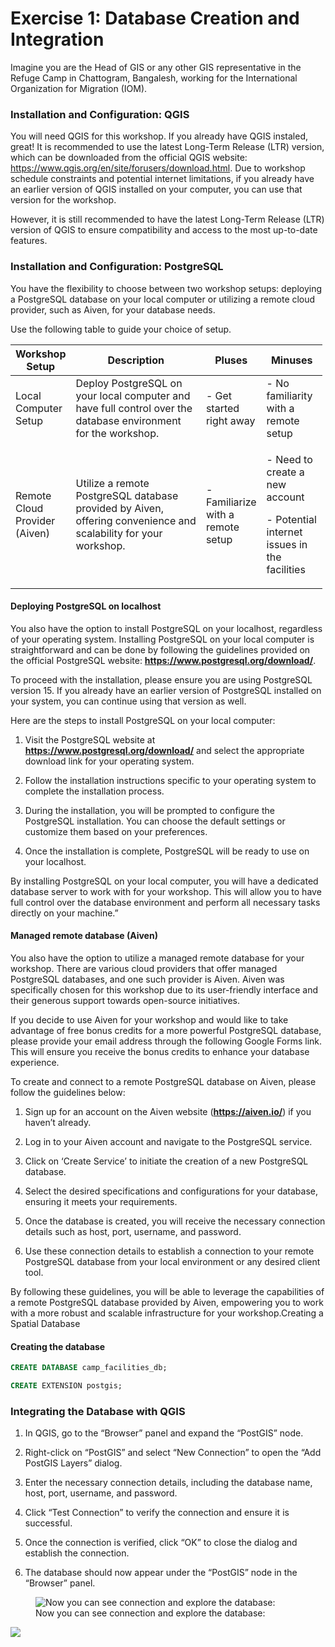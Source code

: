 # Exercise 1: Database Creation and Integration

Imagine you are the Head of GIS or any other GIS representative in the Refuge Camp in Chattogram, Bangalesh, working for the International Organization for Migration (IOM).

### Installation and Configuration: QGIS

You will need QGIS for this workshop. If you already have QGIS instaled, great! It is recommended to use the latest Long-Term Release (LTR) version, which can be downloaded from the official QGIS website: <https://www.qgis.org/en/site/forusers/download.html>. Due to workshop schedule constraints and potential internet limitations, if you already have an earlier version of QGIS installed on your computer, you can use that version for the workshop.

However, it is still recommended to have the latest Long-Term Release (LTR) version of QGIS to ensure compatibility and access to the most up-to-date features.

### Installation and Configuration: PostgreSQL

You have the flexibility to choose between two workshop setups: deploying a PostgreSQL database on your local computer or utilizing a remote cloud provider, such as Aiven, for your database needs.

Use the following table to guide your choice of setup.

+-------------------------------+-----------------------------------------------------------------------------------------------------------------+------------------------------------+------------------------------------------------+
| **Workshop Setup**            | **Description**                                                                                                 | **Pluses**                         | **Minuses**                                    |
+===============================+=================================================================================================================+====================================+================================================+
| Local Computer Setup          | Deploy PostgreSQL on your local computer and have full control over the database environment for the workshop.  | \- Get started right away          | \- No familiarity with a remote setup          |
+-------------------------------+-----------------------------------------------------------------------------------------------------------------+------------------------------------+------------------------------------------------+
| Remote Cloud Provider (Aiven) | Utilize a remote PostgreSQL database provided by Aiven, offering convenience and scalability for your workshop. | \- Familiarize with a remote setup | \- Need to create a new account                |
|                               |                                                                                                                 |                                    |                                                |
|                               |                                                                                                                 |                                    | \- Potential internet issues in the facilities |
+-------------------------------+-----------------------------------------------------------------------------------------------------------------+------------------------------------+------------------------------------------------+

#### Deploying PostgreSQL on localhost

You also have the option to install PostgreSQL on your localhost, regardless of your operating system. Installing PostgreSQL on your local computer is straightforward and can be done by following the guidelines provided on the official PostgreSQL website: [**https://www.postgresql.org/download/**](https://www.postgresql.org/download/).

To proceed with the installation, please ensure you are using PostgreSQL version 15. If you already have an earlier version of PostgreSQL installed on your system, you can continue using that version as well.

Here are the steps to install PostgreSQL on your local computer:

1.  Visit the PostgreSQL website at [**https://www.postgresql.org/download/**](https://www.postgresql.org/download/) and select the appropriate download link for your operating system.

2.  Follow the installation instructions specific to your operating system to complete the installation process.

3.  During the installation, you will be prompted to configure the PostgreSQL installation. You can choose the default settings or customize them based on your preferences.

4.  Once the installation is complete, PostgreSQL will be ready to use on your localhost.

By installing PostgreSQL on your local computer, you will have a dedicated database server to work with for your workshop. This will allow you to have full control over the database environment and perform all necessary tasks directly on your machine."

#### Managed remote database (Aiven)

You also have the option to utilize a managed remote database for your workshop. There are various cloud providers that offer managed PostgreSQL databases, and one such provider is Aiven. Aiven was specifically chosen for this workshop due to its user-friendly interface and their generous support towards open-source initiatives.

If you decide to use Aiven for your workshop and would like to take advantage of free bonus credits for a more powerful PostgreSQL database, please provide your email address through the following Google Forms link. This will ensure you receive the bonus credits to enhance your database experience.

To create and connect to a remote PostgreSQL database on Aiven, please follow the guidelines below:

1.  Sign up for an account on the Aiven website ([**https://aiven.io/**](https://aiven.io/)) if you haven't already.

2.  Log in to your Aiven account and navigate to the PostgreSQL service.

3.  Click on 'Create Service' to initiate the creation of a new PostgreSQL database.

4.  Select the desired specifications and configurations for your database, ensuring it meets your requirements.

5.  Once the database is created, you will receive the necessary connection details such as host, port, username, and password.

6.  Use these connection details to establish a connection to your remote PostgreSQL database from your local environment or any desired client tool.

By following these guidelines, you will be able to leverage the capabilities of a remote PostgreSQL database provided by Aiven, empowering you to work with a more robust and scalable infrastructure for your workshop.Creating a Spatial Database

#### Creating the database

::: code-box
``` sql
CREATE DATABASE camp_facilities_db;
```
:::

::: code-box
``` sql
CREATE EXTENSION postgis;
```
:::

### Integrating the Database with QGIS

1.  In QGIS, go to the "Browser" panel and expand the "PostGIS" node.

2.  Right-click on "PostGIS" and select "New Connection" to open the "Add PostGIS Layers" dialog.

3.  Enter the necessary connection details, including the database name, host, port, username, and password.

4.  Click "Test Connection" to verify the connection and ensure it is successful.

5.  Once the connection is verified, click "OK" to close the dialog and establish the connection.

6.  The database should now appear under the "PostGIS" node in the "Browser" panel.

![Now you can see connection and explore the database:](img/p1/p_01_i_02.png)

![](img/p1/03.png)
